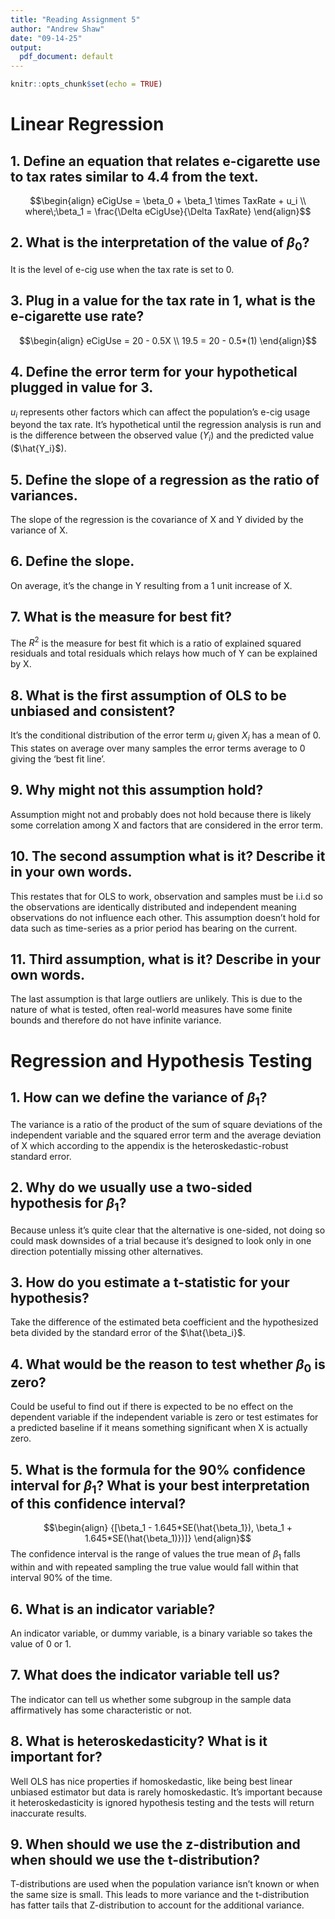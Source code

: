 ```yaml
---
title: "Reading Assignment 5"
author: "Andrew Shaw"
date: "09-14-25"
output: 
  pdf_document: default
---
```


```r
knitr::opts_chunk$set(echo = TRUE)
```

# Linear Regression

## 1. Define an equation that relates e-cigarette use to tax rates similar to 4.4 from the text.

$$\begin{align} eCigUse = \beta_0 + \beta_1 \times TaxRate + u_i \\ where\;\beta_1 = \frac{\Delta eCigUse}{\Delta TaxRate} \end{align}$$

## 2. What is the interpretation of the value of $\beta_0$?

It is the level of e-cig use when the tax rate is set to 0.

## 3. Plug in a value for the tax rate in 1, what is the e-cigarette use rate?

$$\begin{align}
eCigUse = 20 - 0.5X \\
19.5 = 20 - 0.5*(1) 
\end{align}$$

## 4. Define the error term for your hypothetical plugged in value for 3.

$u_i$ represents other factors which can affect the population's e-cig usage beyond the tax rate. It's hypothetical until the regression analysis is run and is the difference between the observed value ($Y_i$) and the predicted value ($\hat{Y_i}$).

## 5. Define the slope of a regression as the ratio of variances.

The slope of the regression is the covariance of X and Y divided by the variance of X.

## 6. Define the slope.

On average, it's the change in Y resulting from a 1 unit increase of X.

## 7. What is the measure for best fit?

The $R^2$ is the measure for best fit which is a ratio of explained squared residuals and total residuals which relays how much of Y can be explained by X.

## 8. What is the first assumption of OLS to be unbiased and consistent?

It's the conditional distribution of the error term $u_i$ given $X_i$ has a mean of 0. This states on average over many samples the error terms average to 0 giving the 'best fit line'.

## 9. Why might not this assumption hold?

Assumption might not and probably does not hold because there is likely some correlation among X and factors that are considered in the error term.

## 10. The second assumption what is it? Describe it in your own words.

This restates that for OLS to work, observation and samples must be i.i.d so the observations are identically distributed and independent meaning observations do not influence each other. This assumption doesn't hold for data such as time-series as a prior period has bearing on the current.

## 11. Third assumption, what is it? Describe in your own words.

The last assumption is that large outliers are unlikely. This is due to the nature of what is tested, often real-world measures have some finite bounds and therefore do not have infinite variance.

# Regression and Hypothesis Testing

## 1. How can we define the variance of $\beta_1$?
The variance is a ratio of the product of the sum of square deviations of the independent variable and the squared error term and the average deviation of X which according to the appendix is the heteroskedastic-robust standard error. 

## 2. Why do we usually use a two-sided hypothesis for $\beta_1$?
Because unless it's quite clear that the alternative is one-sided, not doing so could mask downsides of a trial because it's designed to look only in one direction potentially missing other alternatives. 

## 3. How do you estimate a t-statistic for your hypothesis?
Take the difference of the estimated beta coefficient and the hypothesized beta divided by the standard error of the $\hat{\beta_i}$.  

## 4. What would be the reason to test whether $\beta_0$ is zero?
Could be useful to find out if there is expected to be no effect on the dependent variable if the independent variable is zero or test estimates for a predicted baseline if it means something significant when X is actually zero. 

## 5. What is the formula for the 90% confidence interval for $\beta_1$? What is your best interpretation of this confidence interval?
$$\begin{align} {[\beta_1 - 1.645*SE(\hat{\beta_1}), \beta_1 + 1.645*SE(\hat{\beta_1)})]} \end{align}$$
The confidence interval is the range of values the true mean of $\beta_1$ falls within and with repeated sampling the true value would fall within that interval 90% of the time. 


## 6. What is an indicator variable?
An indicator variable, or dummy variable, is a binary variable so takes the value of 0 or 1. 

## 7. What does the indicator variable tell us?
The indicator can tell us whether some subgroup in the sample data affirmatively has some characteristic or not. 

## 8. What is heteroskedasticity? What is it important for?
Well OLS has nice properties if homoskedastic, like being best linear unbiased estimator but data is rarely homoskedastic. It's important because it heteroskedasticity is ignored hypothesis testing and the tests will return inaccurate results. 

## 9. When should we use the z-distribution and when should we use the t-distribution?
T-distributions are used when the population variance isn't known or when the same size is small. This leads to more variance and the t-distribution has fatter tails that Z-distribution to account for the additional variance. 
